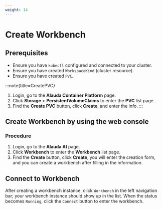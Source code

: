```yaml
---
weight: 14
---
```


# Create Workbench

## Prerequisites

- Ensure you have `kubectl` configured and connected to your cluster.
- Ensure you have created `WorkspaceKind` (cluster resource).
- Ensure you have created `PVC`.

:::note{title=CreatePVC}
1. Login, go to the **Alauda Container Platform** page.
2. Click **Storage** > **PersistentVolumeClaims** to enter the **PVC** list page.
3. Find the **Create PVC** button, click **Create**, and enter the info.
:::

## Create Workbench by using the web console

### Procedure

1. Login, go to the **Alauda AI** page.
2. Click **Workbench** to enter the **Workbench** list page.
3. Find the **Create** button, click **Create**, you will enter the creation form, and you can create a workbench after filling in the information.

## Connect to Workbench

After creating a workbench instance, click `Workbench` in the left navigation bar; your workbench instance should show up in the list. When the status becomes `Running`, click the `Connect` button to enter the workbench.
